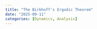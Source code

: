 ```yaml
---
title: "The Birkhoff's Ergodic Theorem"
date: "2025-09-11"
categories: [Dynamics, Analysis]
---
```


